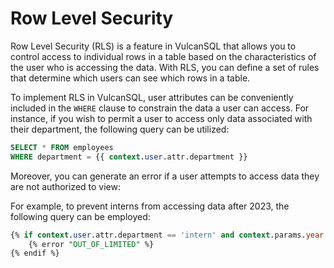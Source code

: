 # Row Level Security
Row Level Security (RLS) is a feature in VulcanSQL that allows you to control access to individual rows in a table based on the characteristics of the user who is accessing the data. With RLS, you can define a set of rules that determine which users can see which rows in a table.

To implement RLS in VulcanSQL, user attributes can be conveniently included in the `WHERE` clause to constrain the data a user can access. For instance, if you wish to permit a user to access only data associated with their department, the following query can be utilized:

```sql
SELECT * FROM employees
WHERE department = {{ context.user.attr.department }}
```

Moreover, you can generate an error if a user attempts to access data they are not authorized to view:

For example, to prevent interns from accessing data after 2023, the following query can be employed:

```sql
{% if context.user.attr.department == 'intern' and context.params.year < 2023 %}
    {% error "OUT_OF_LIMITED" %}
{% endif %}
```
